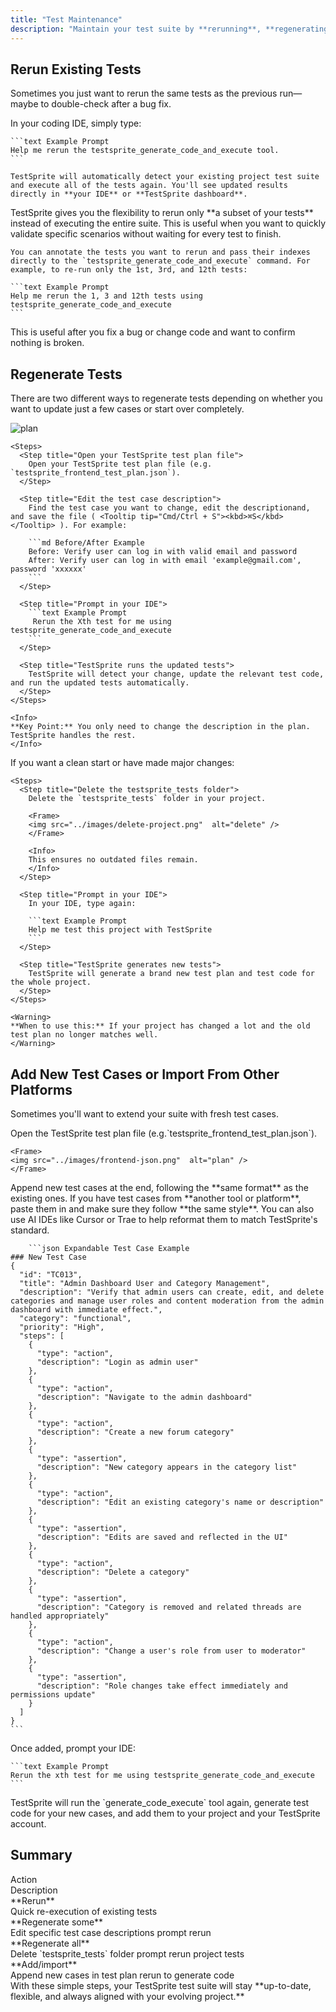 ```yaml
---
title: "Test Maintenance"
description: "Maintain your test suite by **rerunning**, **regenerating**, or **adding tests** through TestSprite."
---
```


## Rerun Existing Tests

Sometimes you just want to rerun the same tests as the previous run—maybe to double-check after a bug fix.

<Tabs>
  <Tab title="Rerun All Tests">
    In your coding IDE, simply type:  

    ```text Example Prompt
    Help me rerun the testsprite_generate_code_and_execute tool.
    ```

    TestSprite will automatically detect your existing project test suite and execute all of the tests again. You'll see updated results directly in **your IDE** or **TestSprite dashboard**.
  </Tab>
  
  <Tab title="Rerun Subset of Tests">
    TestSprite gives you the flexibility to rerun only **a subset of your tests** instead of executing the entire suite. This is useful when you want to quickly validate specific scenarios without waiting for every test to finish.

    You can annotate the tests you want to rerun and pass their indexes directly to the `testsprite_generate_code_and_execute` command. For example, to re-run only the 1st, 3rd, and 12th tests:

    ```text Example Prompt
    Help me rerun the 1, 3 and 12th tests using testsprite_generate_code_and_execute
    ```
  </Tab>
</Tabs>


<Tip>
This is useful after you fix a bug or change code and want to confirm nothing is broken.
</Tip>

## Regenerate Tests

There are two different ways to regenerate tests depending on whether you want to update just a few cases or start over completely.

<Tabs>
  <Tab title="Regenerate Subset of Test Cases">
    <Frame>
      <img src="../images/test-plan.png"  alt="plan" />
    </Frame>
    
    <Steps>
      <Step title="Open your TestSprite test plan file">
        Open your TestSprite test plan file (e.g. `testsprite_frontend_test_plan.json`).
      </Step>
      
      <Step title="Edit the test case description">
        Find the test case you want to change, edit the descriptionand, and save the file ( <Tooltip tip="Cmd/Ctrl + S"><kbd>⌘S</kbd></Tooltip> ). For example:

        ```md Before/After Example
        Before: Verify user can log in with valid email and password
        After: Verify user can log in with email 'example@gmail.com', password 'xxxxxx'
        ```
      </Step>
      
      <Step title="Prompt in your IDE">
        ```text Example Prompt
         Rerun the Xth test for me using testsprite_generate_code_and_execute
        ```
      </Step>
      
      <Step title="TestSprite runs the updated tests">
        TestSprite will detect your change, update the relevant test code, and run the updated tests automatically.
      </Step>
    </Steps>

    <Info>
    **Key Point:** You only need to change the description in the plan. TestSprite handles the rest.
    </Info>
  </Tab>
  
  <Tab title="Regenerate Entire Project">
    If you want a clean start or have made major changes:

    <Steps>
      <Step title="Delete the testsprite_tests folder">
        Delete the `testsprite_tests` folder in your project.
        
        <Frame>
        <img src="../images/delete-project.png"  alt="delete" />
        </Frame>

        <Info>
        This ensures no outdated files remain.
        </Info>
      </Step>
      
      <Step title="Prompt in your IDE">
        In your IDE, type again:

        ```text Example Prompt
        Help me test this project with TestSprite
        ```
      </Step>
      
      <Step title="TestSprite generates new tests">
        TestSprite will generate a brand new test plan and test code for the whole project.
      </Step>
    </Steps>

    <Warning>
    **When to use this:** If your project has changed a lot and the old test plan no longer matches well.
    </Warning>
  </Tab>
</Tabs>

## Add New Test Cases or Import From Other Platforms

Sometimes you'll want to extend your suite with fresh test cases.

<Steps>
  <Step title="Open the TestSprite test plan file">
    Open the TestSprite test plan file (e.g.`testsprite_frontend_test_plan.json`).
    
    <Frame>
    <img src="../images/frontend-json.png"  alt="plan" />
    </Frame>
  </Step>
  
  <Step title="Add new test cases">
    Append new test cases at the end, following the **same format** as the existing ones. If you have test cases from **another tool or platform**, paste them in and make sure they follow **the same style**.
    <Note>You can also use AI IDEs like Cursor or Trae to help reformat them to match TestSprite's standard.</Note>

        ```json Expandable Test Case Example
    ### New Test Case
    {
      "id": "TC013",
      "title": "Admin Dashboard User and Category Management",
      "description": "Verify that admin users can create, edit, and delete categories and manage user roles and content moderation from the admin dashboard with immediate effect.",
      "category": "functional",
      "priority": "High",
      "steps": [
        {
          "type": "action",
          "description": "Login as admin user"
        },
        {
          "type": "action",
          "description": "Navigate to the admin dashboard"
        },
        {
          "type": "action",
          "description": "Create a new forum category"
        },
        {
          "type": "assertion",
          "description": "New category appears in the category list"
        },
        {
          "type": "action",
          "description": "Edit an existing category's name or description"
        },
        {
          "type": "assertion",
          "description": "Edits are saved and reflected in the UI"
        },
        {
          "type": "action",
          "description": "Delete a category"
        },
        {
          "type": "assertion",
          "description": "Category is removed and related threads are handled appropriately"
        },
        {
          "type": "action",
          "description": "Change a user's role from user to moderator"
        },
        {
          "type": "assertion",
          "description": "Role changes take effect immediately and permissions update"
        }
      ]
    }
    ```
  </Step>
  
  <Step title="Prompt your IDE">
    Once added, prompt your IDE:

    ```text Example Prompt
    Rerun the xth test for me using testsprite_generate_code_and_execute
    ```
  </Step>
  
  <Step title="TestSprite generates test code">
    TestSprite will run the `generate_code_execute` tool again, generate test code for your new cases, and add them to your project and your TestSprite account.
  </Step>
</Steps>

## Summary

<div className="full-width-table" style={{ display: 'grid', gridTemplateColumns: '1fr 2fr', gap: '0' }}>
  <div className="table-header" style={{ padding: '8px', fontSize: '14px' }}>Action</div>
  <div className="table-header" style={{ padding: '8px', fontSize: '14px' }}>Description</div>
  <div className="table-cell" style={{ padding: '8px', fontSize: '14px', borderBottom: '1px solid var(--table-border-color, #e5e7eb)' }}>**Rerun**</div>
  <div className="table-cell" style={{ padding: '8px', fontSize: '14px', borderBottom: '1px solid var(--table-border-color, #e5e7eb)' }}>Quick re-execution of existing tests</div>
  <div className="table-cell" style={{ padding: '8px', fontSize: '14px', borderBottom: '1px solid var(--table-border-color, #e5e7eb)' }}>**Regenerate some**</div>
  <div className="table-cell" style={{ padding: '8px', fontSize: '14px', borderBottom: '1px solid var(--table-border-color, #e5e7eb)' }}>Edit specific test case descriptions  <Icon icon="arrow-right" size={12} /> prompt rerun</div>
  <div className="table-cell" style={{ padding: '8px', fontSize: '14px', borderBottom: '1px solid var(--table-border-color, #e5e7eb)' }}>**Regenerate all**</div>
  <div className="table-cell" style={{ padding: '8px', fontSize: '14px', borderBottom: '1px solid var(--table-border-color, #e5e7eb)' }}>Delete `testsprite_tests` folder  <Icon icon="arrow-right" size={12} /> prompt rerun project tests</div>
  <div className="table-cell" style={{ padding: '8px', fontSize: '14px' }}>**Add/import**</div>
  <div className="table-cell" style={{ padding: '8px', fontSize: '14px' }}>Append new cases in test plan  <Icon icon="arrow-right" size={12} /> rerun to generate code</div>
</div>

<Check>
With these simple steps, your TestSprite test suite will stay **up-to-date, flexible, and always aligned with your evolving project.**
</Check>
